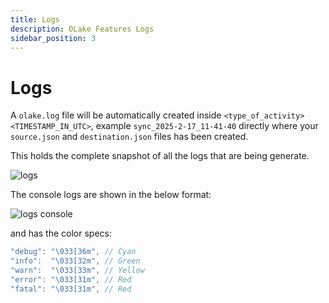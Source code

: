 ```yaml
---
title: Logs
description: OLake Features Logs
sidebar_position: 3
---
```


# Logs

A `olake.log` file will be automatically created inside `<type_of_activity><TIMESTAMP_IN_UTC>`, example `sync_2025-2-17_11-41-40` directly where your `source.json` and `destination.json` files has been created.

This holds the complete snapshot of all the logs that are being generate.

![logs](/img/docs/features/olake-logs.png)


The console logs are shown in the below format:

![logs console](/img/docs/features/logs-console.png)


and has the color specs:

```go
"debug": "\033[36m", // Cyan
"info":  "\033[32m", // Green
"warn":  "\033[33m", // Yellow
"error": "\033[31m", // Red
"fatal": "\033[31m", // Red
```